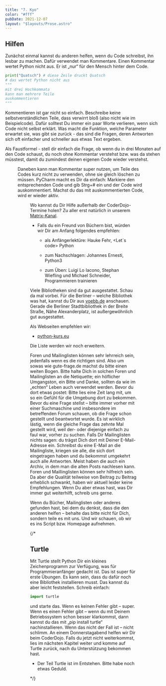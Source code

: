 ```yaml
---
title: "7. Kyo"
color: "#fff"
pubDate: 2021-12-07
layout: "$layouts/Prose.astro"
---
```



## Hilfen

Zunächst einmal kannst du anderen helfen, wenn du Code schreibst, ihn lesbar zu machen. Dafür verwendet man Kommentare.
Einen Kommentar wertet Python nicht aus. Er ist „nur“ für den Mensch hinter dem Code.

```python:failsave.py
print("Quatsch") # diese Zeile druckt Quatsch
# das wertet Python nicht aus
"""
mit drei Hochkommata
kann man mehrere Teile
auskommentieren
"""
```

Kommentieren ist gar nicht so einfach. Beschreibe keine selbstverständlichen Teile, dass verwirrt bloß (also nicht wie
im Beispielcode). Dafür solltest Du immer ein paar Worte verlieren, wenn sich Code nicht selbst erklärt. Was macht die
Funktion, welche Parameter erwartet sie, was gibt sie zurück - das sind die Fragen, deren Antworten sich oft einfacher
und schneller aus etwas Text ergeben.

Als Faustformel - stell dir einfach die Frage, ob wenn du in drei Monaten auf den Code schaust, du noch ohne Kommentar
verstehst bzw. was da stehen müsstest, damit du zumindest deinen eigenen Code wieder verstehst.

<Figure
  src="/images/kyo-7/Code-Kommentare.jpg"
  alt="Da wäre ein Kommentar hilfreich gewesen..."
/>

Daneben kann man Kommentar super nutzen, um Teile des Codes kurz nicht zu verwenden, ohne sie gleich löschen zu müssen.
PyCharm macht es Dir da einfach: Markiere den entsprechenden Code und gib Strg+\# ein und der Code wird auskommentiert.
Machst du das mit auskommentierten Code, wird er wieder aktiv.

<Figure src="/images/kyo-7/help-2444110_1280_a.png" alt="Dir wird geholfen." />

Wo kannst du Dir Hilfe außerhalb der CoderDojo-Termine holen? Zu aller erst natürlich in unserem
[Matrix-Kanal](https://matrix.to/#/#coderdojo:matrix.cyber4edu.org).

- Falls du ein Freund von Büchern bist, würden wir Dir am Anfang folgendes empfehlen:

  - als Anfängerlektüre: Hauke Fehr, \<Let`s code\> Python

  - zum Nachschlagen: Johannes Ernesti, Python3

  - zum Üben: Luigi Lo Iacono, Stephan Wiefling und Michael Schneider, Programmieren trainieren

Viele Bibliotheken sind da gut ausgestattet. Schau da mal vorbei. Für die Berliner – welche Bibliothek was hat, kannst
du Dir aus [voebb.de](https://voebb.de) anschauen. Gerade die Berliner Stadtbibliothek in der Breite Straße, Nähe
Alexanderplatz, ist außergewöhnlich gut ausgestattet.

Als Webseiten empfehlen wir:

- [python-kurs.eu](https://python-kurs.eu)

Die Liste werden wir noch erweitern.

Foren und Mailinglisten können sehr lehrreich sein, jedenfalls wenn es die richtigen sind. Also um sowas wie
gute-frage.de machst du bitte einen weiten Bogen. Bitte halte Dich in solchen Foren und Mailinglisten an die Netiquette;
ein höflicher Umgangston, ein Bitte und Danke, sollten da wie im „echten“ Leben auch verwendet werden. Bevor du dort
etwas postet: Bitte lies eine Zeit lang mit, um so ein Gefühl für die Umgebung dort zu bekommen. Bevor du eine Frage
stellst – bitte immer vorher mit einer Suchmaschine und insbesondere im betreffenden Forum schauen, ob die Frage schon
gestellt und beantwortet wurde. Es ist wirklich lästig, wenn die gleiche Frage das zehnte Mal gestellt wird, weil der-
oder diejenige einfach zu faul war, vorher zu suchen. Falls Dir Mailinglisten nichts sagen: du trägst Dich dort mit
Deiner E-Mail-Adresse ein. Schreibst du eine E-Mail an die Mailingliste, kriegen sie alle, die sich dort eingetragen
haben und du bekommst umgekehrt auch alle Antworten. Meist haben die auch ein Archiv, in dem man die alten Posts
nachlesen kann. Foren und Maillinglisten können sehr hilfreich sein. Da aber die Qualität teilweise von Beitrag zu
Beitrag erheblich schwankt, haben wir aktuell leider keine Empfehlungen. Wenn Du aber etwas hast, was Dir immer gut
weiterhilft, schreib uns gerne.

Wenn du Bücher, Mailinglisten oder anderes gefunden hast, bei dem du denkst, dass die den anderen helfen – behalte das
bitte nicht für Dich, sondern teile es mit uns. Und wir schauen, ob wir es ins Script bzw. Homepage aufnehmen.

{/*

## Turtle

Mit Turtle stellt Python Dir ein kleines Zeichenprogramm zur Verfügung, was für
Programmieranfänger gedacht ist. Das ist super für erste Übungen. Es kann sein,
dass du dafür noch eine Bibliothek installieren musst. Das kannst du aber leicht
feststellen. Schreib einfach:

```python
import turtle
```

und starte das. Wenn es keinen Fehler gibt – super. Wenn es einen Fehler gibt –
wenn du mit Deinem Betriebssystem schon besser klarkommst, dann kannst du das
mit „pip install turtle“ nachinstallieren. Wenn das nicht der Fall ist – nicht
schlimm. An einem Donnerstagabend helfen wir Dir beim CoderDojo. Falls du jetzt
nicht weiterkommst, lies im nächsten Kapitel weiter und komme auf Turtle zurück,
nach du Unterstützung bekommen hast.

-   Der Teil Turtle ist im Entstehen. Bitte habe noch etwas Geduld.

*/}
